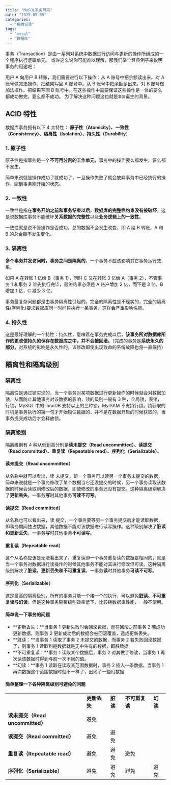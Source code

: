 ```yaml
---
title: "MySQL事务隔离"
date: "2019-09-05"
categories:
  - "折腾记录"
tags:
  - "mysql"
  - "数据库"
---
```


事务（Transaction）是由一系列对系统中数据进行访问与更新的操作所组成的一个程序执行逻辑单元。 或许这么说你可能难以理解，那我们举个经典例子来说明事务的用途吧：

用户 A 向用户 B 转账，我们需要进行以下操作：从 A 账号中把余额读出来。对 A 账号做减法操作。把结果写回 A 账号中。从 B 账号中把余额读出来。对 B 账号做加法操作。把结果写回 B 账号中。在这些操作中需要保证这些操作是一体的要么都成功做完，要么都不成功。 为了解决这种问题这也就是`事务`诞生的背景。

## **ACID 特性**

数据库事务拥有以下 4 大特性： **原子性（Atomicity）、一致性（Consistency）、隔离性（Isolation）、持久性（Durability**）

### **1\. 原子性**

原子性是指事务是一个**不可再分割的工作单元**，事务中的操作要么都发生，要么都不发生。

简单来说就是操作成功了就成功了，一旦操作失败了就会放弃事务中已经执行的操作，回到事务刚开始的状态。

### **2\. 一致性**

一致性是指在**事务开始之前和事务结束以后**，**数据库的完整性约束没有被破坏**。这是说数据库事务不能破坏**关系数据的完整性**以及**业务逻辑上的一致性**。

一致性就是说不管操作是否成功，总的数据不会发生改变，即 A 给 B 转账，A 和 B 的总金额不发生变化。

### **3\. 隔离性**

**多个事务并发访问时，事务之间是隔离的**，一个事务不应该影响其它事务运行效果。

如果 A 在转账 1 亿给 B（事务 1），同时 C 又在转账 3 亿给 A（事务 2），不管事务 1 和事务 2 谁先执行完毕，最终结果必须是 A 账户增加 2 亿，而不是 3 亿，B 增加 1 亿，C 减少 3 亿。

事务最复杂问题都是由事务隔离性引起的。完全的隔离性是不现实的，完全的隔离性(序列化)要求数据库同一时间只执行一条事务，这样会严重影响性能。

### **4\. 持久性**

这是最好理解的一个特性：持久性，意味着在事务完成以后，**该事务所对数据库所作的更改便持久的保存在数据库之中，并不会被回滚。**（完成的事务是**系统永久的部分**，对系统的影响是永久性的，该修改即使出现致命的系统故障也将一直保持）

## 隔离性和隔离级别

### 隔离性

隔离性是通过锁实现的，当一个事务对某项数据进行更新操作的时候就会对数据加锁，从而防止其他事务对该数据的影响，锁的级别一般有 3 种，全局锁，表锁，行锁，MySQL 中的 InnoDB 支持以上的三种锁，MyISAM 不支持行锁。锁获取的时机是事务执行的第一句才开始锁住数据的，并不是在数据开启的时候获取的，当事务提交成功后才会释放锁。

### 隔离级别

隔离级别有 4 种从低到高分别是**读未提交（Read uncommitted）、读提交（Read committed）、重复读（Repeatable read）、序列化（Serializable）**。

#### **读未提交（Read uncommitted）**

从名称中就可以看出，读 未提交，即一个事务可以读另一个事务未提交的数据，简单来说就是一个事务修改了某个数据当它还没提交的时候，另一个事务读取该数据的时候会读取到修改后的数据，即使修改的事务还没有提交。这种隔离级别解决了**更新丢失**，一事务**写**时其他事务**可读不可写**。

#### **读提交（Read committed）**

从名称也可以看出来，读 提交，一个事务要等另一个事务提交后才能读取数据，即事务期间独占数据，其他数据不能对该数据进行读写操作。这种级别解决了**脏读和更新丢失**，一事务**写**时其他事务**不可读写**。

#### **重复读（Repeatable read）**

这个从名称应该是无法看出来了，重复读即一个事务重复读的数据是相同的，就是当一个事务对数据进行读操作的时候其他事务不能对其进行修改但可读。这种隔离级别解决了**脏读，更新丢失和不可重复读**，一事务**读**时其他事务**可读不可写**。

#### **序列化（Serializable）**

这是最高的隔离级别，所有的事务只能一个接一个的执行，可以避免**脏读、不可重复读与幻读**。但是这种事务隔离级别效率低下，比较耗数据库性能，一般不使用。

#### 简单说一下事务的问题

- **更新丢失：**当事务 1 更新失败时会回滚数据，而在回滚之前事务 2 若成功更新数据，则事务 2 更新成功后的数据会被回滚覆盖，造成更新丢失。
- **脏读：**当事务 1 读取了事务 2 未提交的数据，而事务 2 若失败回滚数据了，则事务 1 读取到是数据就是无中生有的数据，即脏数据
- **不可重复读：**事务 1 读取某个数据后，事务 2 对其做了修改，当事务 1 再次读该数据时得到与前一次不同的值。
- **幻读：**事务 1 读取在读取某范围数据时，事务 2 插入一条数据，当事务 1 再次数据这个范围数据时就不一样了，出现了一些幻数据

#### 简单整理一下各种隔离级别可避免的问题

<table>
  <tbody>
    <tr>
      <td></td>
      <td>
        <strong>更新丢失</strong>
      </td>
      <td>
        <strong>脏读</strong>
      </td>
      <td>
        <strong>不可重复读</strong>
      </td>
      <td>
        <strong>幻读</strong>
      </td>
    </tr>
    <tr>
      <td>
        <strong>读未提交（Read uncommitted）</strong>
      </td>
      <td>避免</td>
      <td></td>
      <td></td>
      <td></td>
    </tr>
    <tr>
      <td>
        <strong>读提交（Read committed）</strong>
      </td>
      <td>避免</td>
      <td>避免</td>
      <td></td>
      <td></td>
    </tr>
    <tr>
      <td>
        <strong>重复读（Repeatable read）</strong>
      </td>
      <td>避免</td>
      <td>避免</td>
      <td>避免</td>
      <td></td>
    </tr>
    <tr>
      <td>
        <strong>序列化（Serializable）</strong>
      </td>
      <td>避免</td>
      <td>避免</td>
      <td>避免</td>
      <td>避免</td>
    </tr>
  </tbody>
</table>
